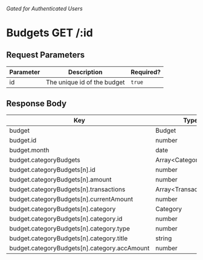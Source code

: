 ###### Gated for Authenticated Users

# Budgets GET /:id

## Request Parameters

| Parameter | Description | Required? |
|-|-|-|
| id | The unique id of the budget | `true` |

## Response Body

| Key | Type |
|-|-|
| budget | Budget |
| budget.id | number |
| budget.month | date |
| budget.categoryBudgets | Array&lt;CategoryBudget&gt; |
| budget.categoryBudgets[n].id | number |
| budget.categoryBudgets[n].amount | number |
| budget.categoryBudgets[n].transactions | Array&lt;Transaction&gt; |
| budget.categoryBudgets[n].currentAmount | number |
| budget.categoryBudgets[n].category | Category |
| budget.categoryBudgets[n].category.id | number |
| budget.categoryBudgets[n].category.type | number |
| budget.categoryBudgets[n].category.title | string |
| budget.categoryBudgets[n].category.accAmount | number |
